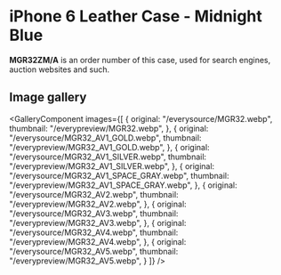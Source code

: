 
# iPhone 6 Leather Case - Midnight Blue

<Callout type='info' emoji='👉🏻'>**MGR32ZM/A** is an order number of this case, used for search engines, auction websites and such.</Callout>

## Image gallery

<GalleryComponent
    images={[
      {
        original: "/everysource/MGR32.webp",
        thumbnail: "/everypreview/MGR32.webp",
      },
      {
        original: "/everysource/MGR32_AV1_GOLD.webp",
        thumbnail: "/everypreview/MGR32_AV1_GOLD.webp",
      },
      {
        original: "/everysource/MGR32_AV1_SILVER.webp",
        thumbnail: "/everypreview/MGR32_AV1_SILVER.webp",
      },
      {
        original: "/everysource/MGR32_AV1_SPACE_GRAY.webp",
        thumbnail: "/everypreview/MGR32_AV1_SPACE_GRAY.webp",
      },
      {
        original: "/everysource/MGR32_AV2.webp",
        thumbnail: "/everypreview/MGR32_AV2.webp",
      },
      {
        original: "/everysource/MGR32_AV3.webp",
        thumbnail: "/everypreview/MGR32_AV3.webp",
      },
      {
        original: "/everysource/MGR32_AV4.webp",
        thumbnail: "/everypreview/MGR32_AV4.webp",
      },
      {
        original: "/everysource/MGR32_AV5.webp",
        thumbnail: "/everypreview/MGR32_AV5.webp",
      }
    ]}
  />
